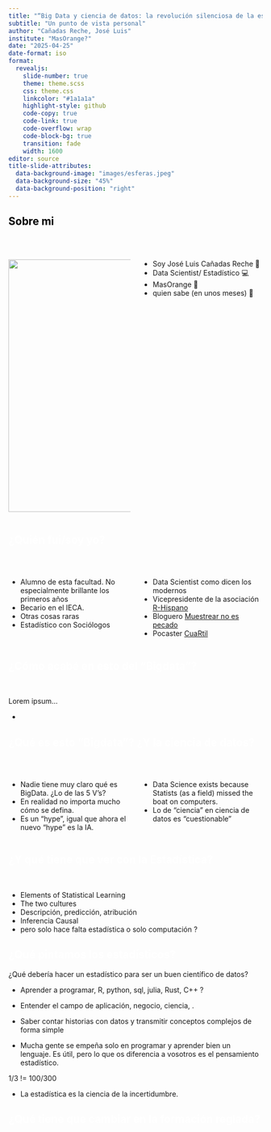 ```yaml
---
title: "“Big Data y ciencia de datos: la revolución silenciosa de la estadística“"
subtitle: "Un punto de vista personal"
author: "Cañadas Reche, José Luis"
institute: "MasOrange?"
date: "2025-04-25"
date-format: iso
format:
  revealjs: 
    slide-number: true
    theme: theme.scss
    css: theme.css
    linkcolor: "#1a1a1a"
    highlight-style: github
    code-copy: true
    code-link: true
    code-overflow: wrap
    code-block-bg: true
    transition: fade
    width: 1600
editor: source
title-slide-attributes: 
  data-background-image: "images/esferas.jpeg"
  data-background-size: "45%"
  data-background-position: "right"
---
```


## [Sobre mi]{style="color: #000000;"} {.dark background-color="#333333"}

<br>

::: columns
::: {.column width="50%"}
![](images/profile2.jpg){#headshot height="500px"}
:::

::: {.column width="50%"}
-   Soy José Luis Cañadas Reche 👋
-   Data Scientist/ Estadístico 💻
-   ️MasOrange 🍊
-   quien sabe (en unos meses) 🏡
:::
:::

## <span style="color: #ffffff;"> ¿Quién fui/soy yo? {.light background-color="#ffffff"}

<br>

::: columns
::: {.column width="50%"}
::: incremental
-  Alumno de esta facultad. No especialmente brillante los primeros años
-  Becario en el IECA.
-  Otras cosas raras
-  Estadístico con Sociólogos
::: 
::: 

::: {.column width="50%"}
::: incremental
-  Data Scientist como dicen los modernos  
-  Vicepresidente de la asociación [R-Hispano](https://www.r-es.org)
-  Bloguero [Muestrear no es pecado](https://muestrear-no-es-pecado.es/)
-  Pocaster [CuaRtil](https://open.spotify.com/show/3Ku9xHJdqu4g3VM5maolr7?si=6f37997d31794646)
:::
::: 
:::

## <span style="color: #ffffff;"> ¿Cómo acabé en esto del "Bigdata"?  {.light background-color="#ffffff"}


<br>

::: fragment

Lorem ipsum... 
:::

::: incremental
- 
:::


## <span style="color: #ffffff;"> ¿Qué es esto "Bigdata"? ¿Y la ciencia de datos?  {.light background-color="#ffffff"}

<br>

::: columns
::: {.column width="50%"}
::: incremental
-  Nadie tiene muy claro qué es BigData. ¿Lo de las 5 V's? 
-  En realidad no importa mucho cómo se defina. 
-  Es un "hype", igual que ahora el nuevo "hype" es la IA.
::: 
::: 

::: {.column width="50%"}
::: incremental
- Data Science exists because Statists (as a field) missed the boat on computers.
- Lo de "ciencia" en ciencia de datos es "cuestionable"
:::
::: 
:::

## <span style="color: #ffffff;"> ¿Y qué tiene que ver con la Estadística? {.light background-color="#ffffff"}

<br>

::: incremental
- Elements of Statistical Learning
- The two cultures
- Descripción, predicción, atribución 
- Inferencia Causal
- pero solo hace falta estadística o solo computación ? 
::: 

## <span style="color: #ffffff;"> ¿Qué pintamos los estadísticos?  {.light background-color="#ffffff"}

¿Qué debería hacer un estadístico para ser un buen científico de datos?


-  Aprender a programar, R, python, sql, julia, Rust, C++ ? 
-  Entender el campo de aplicación, negocio, ciencia, . 
-  Saber contar historias con datos y transmitir conceptos complejos de forma simple

* Mucha gente se empeña solo en programar y aprender bien un lenguaje. Es útil, pero lo que
os diferencia a vosotros es el pensamiento estadístico. 

1/3 != 100/300

* La estadística es la ciencia de la incertidumbre.

## <span style="color: #ffffff;"> ¿Qué tiene que cambiar en la formación reglada? {.light background-color="#ffffff"}
